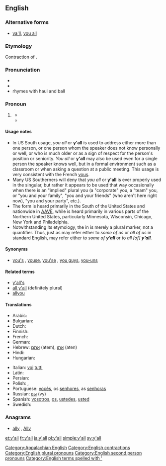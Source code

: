 ==English==
{{wikipedia}}

===Alternative forms===
* [[ya'll]], [[you all]]

===Etymology===
Contraction of {{term|you all}}.

===Pronunciation===
* {{IPA|/jɔl/}}
* {{homophones|yawl}}
* rhymes with haul and ball

===Pronoun===
{{en-pron|pos=[[y]][[']][[all]]}}

# {{chiefly|US|regional|dialect|US South|colloquial}} {{non-gloss definition|[[Plural]] form of [[you]] or [[singular]] [[formal]] form of '''you'''.}}
#* {{quote-book
|year=1987
|author=Judson D. Hale
|title=The education of a Yankee: an American memoir
|page=3
|passage=Much later, after dozens of the men had come up to me to shake my hand (with both of theirs) and say "'''Y'all''' come back soon, hear? ...}}
#* {{quote-book
|year=2007
|author=Roy Blount
|title=Long time leaving: dispatches from up South
|page=117
|passage=People in the South do indeed seem to be addressing a single person as "'''y'all'''." For instance, a restaurant patron might ask a waiter, "What '''y'all''' got for dessert tonight?" In that case, "'''y'all'''" refers collectively to the people who run the restaurant.}}

====Usage notes====
* In US South usage, ''you all'' or '''y'all''' is used to address either more than one person, or one person whom the speaker does not know personally or well, or who is much older or as a sign of respect for the person's position or seniority. ''You all'' or '''y'all''' may also be used even for a single person the speaker knows well, but in a formal environment such as a classroom or when asking a question at a public meeting. This usage is very consistent with the French [[vous]].
* Many US Southerners will deny that ''you all'' or '''y'all''' is ever properly used in the singular, but rather it appears to be used that way occasionally when there is an "implied" plural you (a "corporate" you, a "team" you, or "you and your family", "you and your friends" (who aren't here right now), "you and your party", etc.).
* The form {{term|y'all}} is heard primarily in the South of the United States and nationwide in [[AAVE]], while {{term|youse}} is heard primarily in various parts of the Northern United States, particularly Minnesota, Wisconsin, Chicago, New York and Philadelphia.
* Notwithstanding its etymology, the {{term|all}} in {{term|y’all}} is merely a plural marker, not a quantifier. Thus, just as {{term|us}} may refer either to ''some of us'' or ''all of us'' in standard English, {{term|y’all}} may refer either to ''some of '''y’all''''' or to ''all [of] '''y’all'''.''

====Synonyms====
* {{sense|plural you}} [[you's]] {{qualifier|rare}}, [[youse]], [[you'se]] {{qualifier|New York, Australian, slang}}, [[you guys]], [[you-uns]] {{qualifier|rural|rural, Midwestern and Appalachian US; slang}}

====Related terms====
* [[y'all's]] {{qualifier|possessive}}
* [[all y'all]] (definitely plural)
* [[allyou]]

====Translations====
{{trans-top|plural of you}}
* Arabic: {{Arab|[[أنتم]]}} {{unicode|ʔantum}} {{m}}
* Bulgarian: {{t+|bg|вие}}
* Dutch: {{t+|nl|jullie}}
* Finnish: {{t+|fi|te}}
* French: {{t+|fr|vous}}
* German: {{t+|de|Ihr}}
* Hebrew: [[אתם]] (atem), [[אתן]] (aten)
* Hindi: {{t|hi|तुम सब|xs=Hindi}}
* Hungarian: {{t|hu|ti}}
{{trans-mid}}
* Italian: [[voi]] [[tutti]]
* Latin: {{t+|la|vos}}
* Persian: {{t+|fa|شما|alt=شُما|tr=ʃomā|xs=Persian}}
* Polish: {{t-|pl|panie}}, {{t+|pl|państwo}}
* Portuguese: [[vocês]], {{qualifier|formal}} os [[senhores]], as  [[senhoras]]
* Russian: [[вы]] (vy)
* Spanish: {{qualifier|Spain, plural}} [[vosotros]], {{qualifier|Spain, objective}} [[os]], {{qualifier|plural formal, or Latin American plural}} [[ustedes]], {{qualifier|singular formal}} [[usted]]
* Swedish: {{t|sv|ni}}
{{trans-bottom}}

===Anagrams===
* [[ally#English|ally]] , [[Ally#English|Ally]]

[[Category:Appalachian English]]
[[Category:English contractions]]
[[Category:English plural pronouns]]
[[Category:English second person pronouns]]
[[Category:English terms spelled with ']]

[[et:y'all]]
[[fr:y'all]]
[[ja:y'all]]
[[pl:y'all]]
[[simple:y'all]]
[[sv:y'all]]